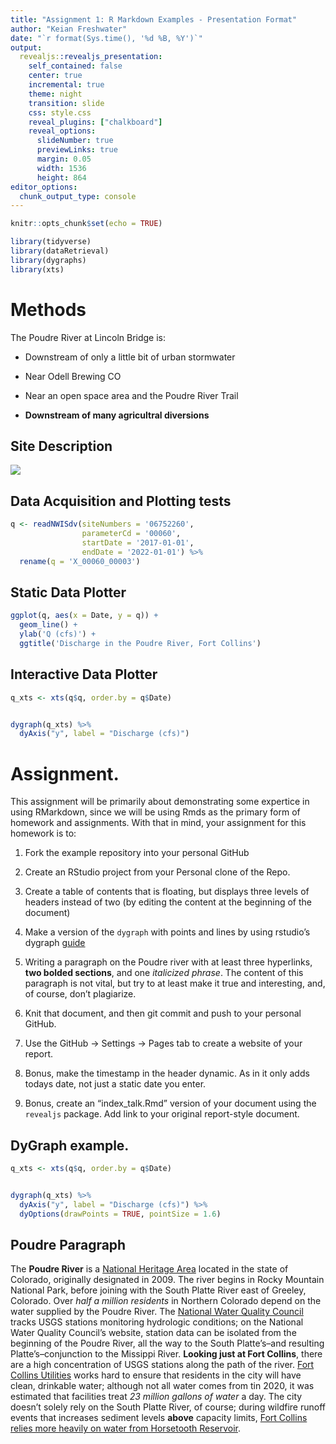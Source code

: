 ```yaml
---
title: "Assignment 1: R Markdown Examples - Presentation Format"
author: "Keian Freshwater"
date: "`r format(Sys.time(), '%d %B, %Y')`"
output: 
  revealjs::revealjs_presentation:
    self_contained: false
    center: true
    incremental: true
    theme: night
    transition: slide
    css: style.css
    reveal_plugins: ["chalkboard"]
    reveal_options:
      slideNumber: true
      previewLinks: true
      margin: 0.05
      width: 1536
      height: 864
editor_options: 
  chunk_output_type: console
---
```

```r
knitr::opts_chunk$set(echo = TRUE)

library(tidyverse)
library(dataRetrieval)
library(dygraphs)
library(xts)
```


# Methods

The Poudre River at Lincoln Bridge is:

  - Downstream of only a little bit of urban stormwater

  - Near Odell Brewing CO
  
  - Near an open space area and the Poudre River Trail
  
  - **Downstream of many agricultral diversions**


## Site Description

![](https://waterdata.usgs.gov/nwisweb/local/state/co/text/pics/06752260big.jpg)


## Data Acquisition and Plotting tests

```r

q <- readNWISdv(siteNumbers = '06752260',
                parameterCd = '00060',
                startDate = '2017-01-01',
                endDate = '2022-01-01') %>%
  rename(q = 'X_00060_00003')


```



## Static Data Plotter


```r

ggplot(q, aes(x = Date, y = q)) + 
  geom_line() + 
  ylab('Q (cfs)') + 
  ggtitle('Discharge in the Poudre River, Fort Collins')

```


## Interactive Data Plotter


```r

q_xts <- xts(q$q, order.by = q$Date)


dygraph(q_xts) %>%
  dyAxis("y", label = "Discharge (cfs)") 
```



# Assignment. 


This assignment will be primarily about demonstrating some expertice in using
RMarkdown, since we will be using Rmds as the primary form of homework and 
assignments. With that in mind, your assignment for this homework is to:


1) Fork the example repository into your personal GitHub

2) Create an RStudio project from your Personal clone of the Repo. 

3) Create a table of contents that is floating, but displays three levels of
headers instead of two (by editing the content at the beginning of the document)

4) Make a version of the `dygraph` with points and lines by using rstudio's
dygraph [guide](https://rstudio.github.io/dygraphs/)

5) Writing a paragraph on the Poudre river with at least three hyperlinks,
**two bolded sections**, and one *italicized phrase*. The content of this paragraph
is not vital, but try to at least make it true and interesting, and, of course,
don't plagiarize. 

6) Knit that document, and then git commit and push to your personal GitHub.

7) Use the GitHub -> Settings -> Pages tab to create a website of your report.

8) Bonus, make the timestamp in the header dynamic. As in it only adds
todays date, not just a static date you enter. 

9) Bonus, create an "index_talk.Rmd" version of your document using the
`revealjs` package. Add link to your original report-style document. 



## DyGraph example. 

```r

q_xts <- xts(q$q, order.by = q$Date)


dygraph(q_xts) %>%
  dyAxis("y", label = "Discharge (cfs)") %>%
  dyOptions(drawPoints = TRUE, pointSize = 1.6)
```

## Poudre Paragraph

The **Poudre River** is a [National Heritage Area](https://www.nps.gov/places/cache-la-poudre-river-national-heritage-area.htm) located in the state of Colorado, originally designated in 2009. The river begins in Rocky Mountain National Park, before joining with the South Platte River east of Greeley, Colorado. Over *half a million residents* in Northern Colorado depend on the water supplied by the Poudre River. The [National Water Quality Council](https://www.waterqualitydata.us/provider/NWIS/USGS-CO/USGS-06752260/) tracks USGS stations monitoring hydrologic conditions; on the National Water Quality Council's website, station data can be isolated from the beginning of the Poudre River, all the way to the South Platte's--and resulting Platte's--conjunction to the Missippi River. **Looking just at Fort Collins**, there are a high concentration of USGS stations along the path of the river. [Fort Collins Utilities](https://www.fcgov.com/utilities/what-we-do/water/water-treatment/) works hard to ensure that residents in the city will have clean, drinkable water; although not all water comes from tin 2020, it was estimated that facilities treat *23 million gallons of water* a day. The city doesn't solely rely on the South Platte River, of course; during wildfire runoff events that increases sediment levels **above** capacity limits, [Fort Collins relies more heavily on water from Horsetooth Reservoir](https://www.coloradoan.com/story/news/2021/04/28/fort-collins-water-shortage-watch-due-cameron-peak-fire-impacts/4861897001/).

